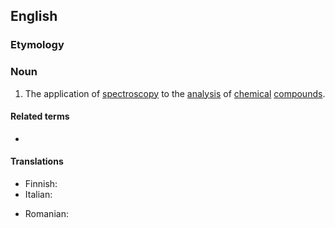 ==English==

===Etymology===
{{prefix|en|spectro|chemistry}}

===Noun===
{{wikipedia}}
{{en-noun|-}}

# {{lb|en|chemistry|physics}} The application of [[spectroscopy]] to the [[analysis]] of [[chemical]] [[compound]]s.

====Related terms====
* {{l|en|spectrochemical}}

====Translations====
{{trans-top|chemical spectroscopy}}
* Finnish: {{t|fi|spektrokemia}}
* Italian: {{t+|it|spettrochimica|f}}
{{trans-mid}}
* Romanian: {{t|ro|spectrochimie|f}}
{{trans-bottom}}